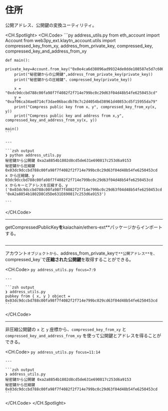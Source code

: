 # 住所

公開アドレス、公開鍵の変換ユーティリティ。

<CH.Spotlight>
  <CH.Code>
    ```py address_utils.py
    from eth_account import Account
    from web3py_ext.klaytn_account.utils import compressed_key_from_xy, address_from_private_key, compressed_key, \
        compressed_key_and_address_from_xy


    def main():
        private_key=Account.from_key("0x0e4ca6d38096ad99324de0dde108587e5d7c600165ae4cd6c2462c597458c2b8")
        print("秘密鍵からの公開鍵",address_from_private_key(private_key))
        print("秘密鍵からの圧縮鍵"、compressed_key(private_key))

        x = "0xdc9dccbd788c00fa98f7f4082f2f714e799bc0c29d63f04d48b54fe6250453cd"
        y = "0xaf06ca34ae8714cf3dae06bacdb78c7c2d4054bd38961d40853cd5f15955da79"
        print("Compress public key from x、y", compressed_key_from_xy(x, y))
        print("Compress public key and address from x,y", compressed_key_and_address_from_xy(x, y))

    main()
    ```

    ---

    ```zsh output
    ❯ python address_utils.py
    秘密鍵から公開鍵 0xa2a8854b1802d8cd5de631e690817c253d6a9153
    秘密鍵から圧縮鍵 0x03dc9dccbd788c00fa98f7f4082f2f714e799bc0c29d63f04d48b54fe6250453cd
    x から圧縮鍵、y 03dc9dccbd788c00fa98f7f4082f2f714e799bc0c29d63f04d48b54fe6250453cd
    x からキーとアドレスを圧縮する、y ('0x03dc9dccbd788c00fa98f7f4082f2f714e799bc0c29d63f04d48b54fe6250453cd', '0xA2a8854b1802D8Cd5De631E690817c253d6a9153')

    ```
  </CH.Code>

  ---

  getCompressedPublicKey**を**kaiachain/ethers-ext\*\*パッケージからインポートする。

  ```py address_utils.py focus=1:3
  ```

  ---

  アカウント`オブジェクトから、`address_from_private_key`で**公開アドレス**を、`compressed_key\`で**圧縮された公開鍵**を取得することができる。

  <CH.Code>
    ```py address_utils.py focus=7:9
    ```

    ---

    ```zsh output
    ❯ address_utils.py
    pubkey from { x, y } object = 0x03dc9dccbd788c00fa98f7f4082f2f714e799bc029cd63f04d48b54fe6250453cd
    ```
  </CH.Code>

  ---

  非圧縮公開鍵の `x` と `y` 座標から、`compressed_key_from_xy` と `compressed_key_and_address_from_xy` を使って公開鍵とアドレスを得ることができる。

  <CH.Code>
    ```py address_utils.py focus=11:14
    ```

    ---

    ```zsh output
    ❯ address_utils.py
    秘密鍵から公開鍵 0xa2a8854b1802d8cd5de631e690817c253d6a9153
    秘密鍵から圧縮鍵 0x03dc9dccbd788c00fa98f7f4082f2f714e799bc0c29d63f04d48b54fe6250453cd
    ```
  </CH.Code>
</CH.Spotlight>
